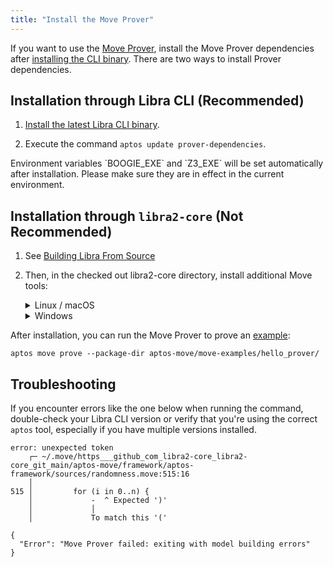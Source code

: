 ```yaml
---
title: "Install the Move Prover"
---
```



If you want to use the [Move Prover](/build/smart-contracts/prover), install the Move Prover dependencies after [installing the CLI binary](/build/cli/setup-cli/.).
There are two ways to install Prover dependencies.

## Installation through Libra CLI (Recommended)

1. [Install the latest Libra CLI binary](/build/cli/install-cli/install-cli-mac).

2. Execute the command `aptos update prover-dependencies`.

<Aside type="note">
  Environment variables `BOOGIE_EXE` and `Z3_EXE` will be set automatically after installation. Please make sure
  they are in effect in the current environment.
</Aside>

## Installation through `libra2-core` (Not Recommended)

1. See [Building Libra From Source](/network/nodes/building-from-source)

2. Then, in the checked out libra2-core directory, install additional Move tools:

   <details>
     <summary>Linux / macOS</summary>

     1. Open a Terminal session.
     2. Run the dev setup script to prepare your environment: `./scripts/dev_setup.sh -yp`
     3. Update your current shell environment: `source ~/.profile`

     <Aside type="note" emoji="ℹ️">
       `dev_setup.sh -p` updates your `~./profile` with environment variables to support the installed Move Prover tools. You may need to set `.bash_profile` or `.zprofile` or other setup files for your shell.
     </Aside>
   </details>

   <details>
     <summary>Windows</summary>

     1. Open a PowerShell terminal as an administrator.
     2. Run the dev setup script to prepare your environment: `PowerShell -ExecutionPolicy Bypass -File ./scripts/windows_dev_setup.ps1 -y`
   </details>

After installation, you can run the Move Prover to prove an [example](https://github.com/libra2org/libra2-core/tree/main/aptos-move/move-examples/hello_prover):

```shellscript filename="Terminal"
aptos move prove --package-dir aptos-move/move-examples/hello_prover/
```

## Troubleshooting

If you encounter errors like the one below when running the command, double-check your Libra CLI version or verify that you're using the correct `aptos` tool, especially if you have multiple versions installed.

```shellscript filename="Terminal
error: unexpected token
    ┌─ ~/.move/https___github_com_libra2-core_libra2-core_git_main/aptos-move/framework/aptos-framework/sources/randomness.move:515:16
    │
515 │         for (i in 0..n) {
    │             -  ^ Expected ')'
    │             │
    │             To match this '('

{
  "Error": "Move Prover failed: exiting with model building errors"
}
```
